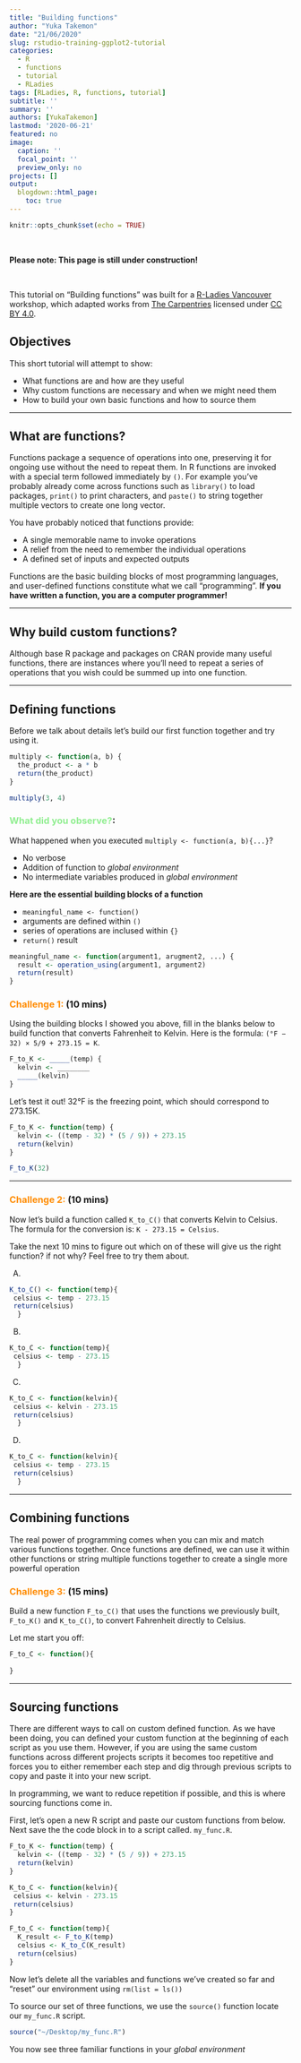 ```yaml
---
title: "Building functions"
author: "Yuka Takemon"
date: "21/06/2020"
slug: rstudio-training-ggplot2-tutorial
categories:
  - R
  - functions
  - tutorial
  - RLadies
tags: [RLadies, R, functions, tutorial]
subtitle: ''
summary: ''
authors: [YukaTakemon]
lastmod: '2020-06-21'
featured: no
image:
  caption: ''
  focal_point: ''
  preview_only: no
projects: []
output:
  blogdown::html_page:
    toc: true
---
```


```r
knitr::opts_chunk$set(echo = TRUE) 
```

<br>

**Please note: This page is still under construction!**

<br>


This tutorial on "Building functions" was built for a [R-Ladies Vancouver](https://twitter.com/RLadiesVan?ref_src=twsrc%5Egoogle%7Ctwcamp%5Eserp%7Ctwgr%5Eauthor) workshop, which adapted works from [The Carpentries](http://swcarpentry.github.io/r-novice-gapminder/08-plot-ggplot2/index.html) licensed under [CC BY 4.0](https://creativecommons.org/licenses/by/4.0/). 

## Objectives

This short tutorial will attempt to show:

* What functions are and how are they useful
* Why custom functions are necessary and when we might need them
* How to build your own basic functions and how to source them

***

## What are functions?

Functions package a sequence of operations into one, preserving it for ongoing use without the need to repeat them. In R functions are invoked with a special term followed immediately by `()`. For example you've probably already come across functions such as `library()` to load packages, `print()` to print characters, and `paste()` to string together multiple vectors to create one long vector. 

You have probably noticed that functions provide:

* A single memorable name to invoke operations
* A relief from the need to remember the individual operations
* A defined set of inputs and expected outputs

Functions are the basic building blocks of most programming languages, and user-defined functions constitute what we call “programming”. **If you have written a function, you are a computer programmer!**

***

## Why build custom functions?

Although base R package and packages on CRAN provide many useful functions, there are instances where you'll need to repeat a series of operations that you wish could be summed up into one function. 

***

## Defining functions

Before we talk about details let's build our first function together and try using it. 

```r
multiply <- function(a, b) {
  the_product <- a * b
  return(the_product)
}

multiply(3, 4)
```

### <span style="color: lightgreen;">What did you observe?</span>:

What happened when you executed `multiply <- function(a, b){...}`?

* No verbose
* Addition of function to _global environment_
* No intermediate variables produced in _global environment_

**Here are the essential building blocks of a function**

* `meaningful_name <- function()`
* arguments are defined within `()`
* series of operations are inclused within `{}`
* `return()` result

```r
meaningful_name <- function(argument1, arugment2, ...) {
  result <- operation_using(argument1, argument2)
  return(result)
}
```

### <span style="color: darkorange;">Challenge 1:</span> (10 mins)
Using the building blocks I showed you above, fill in the blanks below to build function that converts Fahrenheit to Kelvin. Here is the formula: `(°F − 32) × 5/9 + 273.15 = K`.

```r
F_to_K <- _____(temp) {
  kelvin <- ________
  _____(kelvin)
}
```

Let's test it out! 32°F is the freezing point, which should correspond to 273.15K.
```r
F_to_K <- function(temp) {
  kelvin <- ((temp - 32) * (5 / 9)) + 273.15
  return(kelvin)
}
```

```r
F_to_K(32)
```

***

### <span style="color: darkorange;">Challenge 2:</span> (10 mins)
Now let's build a function called `K_to_C()` that converts Kelvin to Celsius. The formula for the conversion is: `K - 273.15 = Celsius`.

Take the next 10 mins to figure out which on of these will give us the right function? if not why?  Feel free to try them about.

A.
```r
K_to_C() <- function(temp){
 celsius <- temp - 273.15
 return(celsius)
  }
```

B.
```r
K_to_C <- function(temp){
 celsius <- temp - 273.15
  }
```

C.
```r
K_to_C <- function(kelvin){
 celsius <- kelvin - 273.15
 return(celsius)
  }
```

D.
```r
K_to_C <- function(kelvin){
 celsius <- temp - 273.15
 return(celsius)
  }
```

***

## Combining functions

The real power of programming comes when you can mix and match various functions together. Once functions are defined, we can use it within other functions or string multiple functions together to create a single more powerful operation

### <span style="color: darkorange;">Challenge 3:</span> (15 mins)

Build a new function `F_to_C()` that uses the functions we previously built, `F_to_K()` and `K_to_C()`, to convert Fahrenheit directly to Celsius. 

Let me start you off:

```r
F_to_C <- function(){
  
}

```

***

## Sourcing functions

There are different ways to call on custom defined function. As we have been doing, you can defined your custom function at the beginning of each script as you use them. However, if you are using the same custom functions across different projects scripts it becomes too repetitive and forces you to either remember each step and dig through previous scripts to copy and paste it into your new script.

In programming, we want to reduce repetition if possible, and this is where sourcing functions come in. 

First, let's open a new R script and paste our custom functions from below. Next save the the code block in to a script called. `my_func.R`. 

```r
F_to_K <- function(temp) {
  kelvin <- ((temp - 32) * (5 / 9)) + 273.15
  return(kelvin)
}

K_to_C <- function(kelvin){
 celsius <- kelvin - 273.15
 return(celsius)
}

F_to_C <- function(temp){
  K_result <- F_to_K(temp)
  celsius <- K_to_C(K_result)
  return(celsius)
}
```

Now let's delete all the variables and functions we've created so far and "reset" our environment using `rm(list = ls())`

To source our set of three functions, we use the `source()` function locate our `my_func.R` script.

```r
source("~/Desktop/my_func.R")
```

You now see three familiar functions in your _global environment_ 





